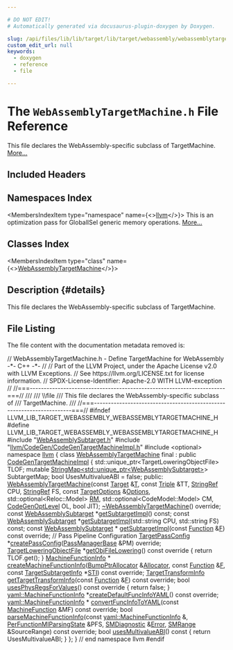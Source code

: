 ```yaml
---

# DO NOT EDIT!
# Automatically generated via docusaurus-plugin-doxygen by Doxygen.

slug: /api/files/lib/lib/target/lib/target/webassembly/webassemblytargetmachine-h
custom_edit_url: null
keywords:
  - doxygen
  - reference
  - file

---
```





# The `WebAssemblyTargetMachine.h` File Reference

<DoxygenPage pluginConfig={pluginConfig}>

This file declares the WebAssembly-specific subclass of TargetMachine. <a href="#details">More...</a>

## Included Headers

<IncludesList>
<IncludesListItem
  filePath="WebAssemblySubtarget.h"
  permalink="/docs/api/files/lib/lib/target/lib/target/webassembly/webassemblysubtarget-h"
  isLocal="true" />
<IncludesListItem
  filePath="llvm/CodeGen/CodeGenTargetMachineImpl.h"
  permalink="/docs/api/files/include/include/llvm/include/llvm/codegen/codegentargetmachineimpl-h"
  isLocal="true" />
<IncludesListItem
  filePath="optional"
  permalink=""
  isLocal="false" />
</IncludesList>

## Namespaces Index

<MembersIndex>

<MembersIndexItem
  type="namespace"
  name={<><a href="/docs/api/namespaces/llvm">llvm</a></>}>
This is an optimization pass for GlobalISel generic memory operations. <a href="/docs/api/namespaces/llvm/#details">More...</a>
</MembersIndexItem>

</MembersIndex>

## Classes Index

<MembersIndex>

<MembersIndexItem
  type="class"
  name={<><a href="/docs/api/classes/llvm/webassemblytargetmachine">WebAssemblyTargetMachine</a></>}>
</MembersIndexItem>

</MembersIndex>

## Description {#details}

This file declares the WebAssembly-specific subclass of TargetMachine.

## File Listing

The file content with the documentation metadata removed is:

<ProgramListing>

<Link id="l00001" /><CodeLine lineNumber="1"><Highlight kind="comment">// WebAssemblyTargetMachine.h - Define TargetMachine for WebAssembly -&#42;- C++ -&#42;-</Highlight><Highlight kind="normal"></Highlight></CodeLine>
<Link id="l00002" /><CodeLine lineNumber="2"><Highlight kind="normal"></Highlight><Highlight kind="comment">//</Highlight><Highlight kind="normal"></Highlight></CodeLine>
<Link id="l00003" /><CodeLine lineNumber="3"><Highlight kind="normal"></Highlight><Highlight kind="comment">// Part of the LLVM Project, under the Apache License v2.0 with LLVM Exceptions.</Highlight><Highlight kind="normal"></Highlight></CodeLine>
<Link id="l00004" /><CodeLine lineNumber="4"><Highlight kind="normal"></Highlight><Highlight kind="comment">// See https://llvm.org/LICENSE.txt for license information.</Highlight><Highlight kind="normal"></Highlight></CodeLine>
<Link id="l00005" /><CodeLine lineNumber="5"><Highlight kind="normal"></Highlight><Highlight kind="comment">// SPDX-License-Identifier: Apache-2.0 WITH LLVM-exception</Highlight><Highlight kind="normal"></Highlight></CodeLine>
<Link id="l00006" /><CodeLine lineNumber="6"><Highlight kind="normal"></Highlight><Highlight kind="comment">//</Highlight><Highlight kind="normal"></Highlight></CodeLine>
<Link id="l00007" /><CodeLine lineNumber="7"><Highlight kind="normal"></Highlight><Highlight kind="comment">//===----------------------------------------------------------------------===//</Highlight><Highlight kind="comment"></Highlight></CodeLine>
<Link id="l00008" /><CodeLine lineNumber="8"><Highlight kind="comment">///</Highlight></CodeLine>
<Link id="l00009" /><CodeLine lineNumber="9"><Highlight kind="comment">/// \\file</Highlight></CodeLine>
<Link id="l00010" /><CodeLine lineNumber="10"><Highlight kind="comment">/// This file declares the WebAssembly-specific subclass of</Highlight></CodeLine>
<Link id="l00011" /><CodeLine lineNumber="11"><Highlight kind="comment">/// TargetMachine.</Highlight></CodeLine>
<Link id="l00012" /><CodeLine lineNumber="12"><Highlight kind="comment">///</Highlight><Highlight kind="normal"></Highlight></CodeLine>
<Link id="l00013" /><CodeLine lineNumber="13"><Highlight kind="normal"></Highlight><Highlight kind="comment">//===----------------------------------------------------------------------===//</Highlight><Highlight kind="normal"></Highlight></CodeLine>
<Link id="l00014" /><CodeLine lineNumber="14"><Highlight kind="normal"></Highlight></CodeLine>
<Link id="l00015" /><CodeLine lineNumber="15"><Highlight kind="normal"></Highlight><Highlight kind="preprocessor">#ifndef LLVM&#95;LIB&#95;TARGET&#95;WEBASSEMBLY&#95;WEBASSEMBLYTARGETMACHINE&#95;H</Highlight><Highlight kind="normal"></Highlight></CodeLine>
<Link id="l00016" /><CodeLine lineNumber="16"><Highlight kind="normal"></Highlight><Highlight kind="preprocessor">#define LLVM&#95;LIB&#95;TARGET&#95;WEBASSEMBLY&#95;WEBASSEMBLYTARGETMACHINE&#95;H</Highlight><Highlight kind="normal"></Highlight></CodeLine>
<Link id="l00017" /><CodeLine lineNumber="17"><Highlight kind="normal"></Highlight></CodeLine>
<Link id="l00018" /><CodeLine lineNumber="18"><Highlight kind="normal"></Highlight><Highlight kind="preprocessor">#include &quot;<a href="/docs/api/files/lib/lib/target/lib/target/webassembly/webassemblysubtarget-h">WebAssemblySubtarget.h</a>&quot;</Highlight><Highlight kind="normal"></Highlight></CodeLine>
<Link id="l00019" /><CodeLine lineNumber="19"><Highlight kind="normal"></Highlight><Highlight kind="preprocessor">#include &quot;<a href="/docs/api/files/include/include/llvm/include/llvm/codegen/codegentargetmachineimpl-h">llvm/CodeGen/CodeGenTargetMachineImpl.h</a>&quot;</Highlight><Highlight kind="normal"></Highlight></CodeLine>
<Link id="l00020" /><CodeLine lineNumber="20"><Highlight kind="normal"></Highlight><Highlight kind="preprocessor">#include &lt;optional&gt;</Highlight><Highlight kind="normal"></Highlight></CodeLine>
<Link id="l00021" /><CodeLine lineNumber="21"><Highlight kind="normal"></Highlight></CodeLine>
<Link id="l00022" /><CodeLine lineNumber="22"><Highlight kind="normal"></Highlight><Highlight kind="keyword">namespace </Highlight><Highlight kind="normal"><a href="/docs/api/namespaces/llvm">llvm</a> &#123;</Highlight></CodeLine>
<Link id="l00023" /><CodeLine lineNumber="23"><Highlight kind="normal"></Highlight></CodeLine>
<Link id="l00024" /><CodeLine lineNumber="24" lineLink="/docs/api/classes/llvm/webassemblytargetmachine"><Highlight kind="normal"></Highlight><Highlight kind="keyword">class </Highlight><Highlight kind="normal"><a href="/docs/api/classes/llvm/webassemblytargetmachine/#a39f4b4edb8abb1954310e3b6915afc81">WebAssemblyTargetMachine</a> final : </Highlight><Highlight kind="keyword">public</Highlight><Highlight kind="normal"> <a href="/docs/api/classes/llvm/codegentargetmachineimpl/#a4480a9aa1ec7c3115acc998e187f5ab3">CodeGenTargetMachineImpl</a> &#123;</Highlight></CodeLine>
<Link id="l00025" /><CodeLine lineNumber="25"><Highlight kind="normal">  std::unique&#95;ptr&lt;TargetLoweringObjectFile&gt; TLOF;</Highlight></CodeLine>
<Link id="l00026" /><CodeLine lineNumber="26"><Highlight kind="normal">  </Highlight><Highlight kind="keyword">mutable</Highlight><Highlight kind="normal"> <a href="/docs/api/classes/llvm/stringmap">StringMap&lt;std::unique&#95;ptr&lt;WebAssemblySubtarget&gt;</a>&gt; SubtargetMap;</Highlight></CodeLine>
<Link id="l00027" /><CodeLine lineNumber="27"><Highlight kind="normal">  </Highlight><Highlight kind="keywordtype">bool</Highlight><Highlight kind="normal"> UsesMultivalueABI = </Highlight><Highlight kind="keyword">false</Highlight><Highlight kind="normal">;</Highlight></CodeLine>
<Link id="l00028" /><CodeLine lineNumber="28"><Highlight kind="normal"></Highlight></CodeLine>
<Link id="l00029" /><CodeLine lineNumber="29"><Highlight kind="normal"></Highlight><Highlight kind="keyword">public</Highlight><Highlight kind="normal">:</Highlight></CodeLine>
<Link id="l00030" /><CodeLine lineNumber="30"><Highlight kind="normal">  <a href="/docs/api/classes/llvm/webassemblytargetmachine/#a39f4b4edb8abb1954310e3b6915afc81">WebAssemblyTargetMachine</a>(</Highlight><Highlight kind="keyword">const</Highlight><Highlight kind="normal"> <a href="/docs/api/classes/llvm/target">Target</a> &amp;<a href="/docs/api/files/lib/lib/target/lib/target/mips/mips16isellowering-cpp/#a0acb682b8260ab1c60b918599864e2e5">T</a>, </Highlight><Highlight kind="keyword">const</Highlight><Highlight kind="normal"> <a href="/docs/api/classes/llvm/triple">Triple</a> &amp;TT, <a href="/docs/api/classes/llvm/stringref">StringRef</a> CPU,</Highlight></CodeLine>
<Link id="l00031" /><CodeLine lineNumber="31"><Highlight kind="normal">                           <a href="/docs/api/classes/llvm/stringref">StringRef</a> FS, </Highlight><Highlight kind="keyword">const</Highlight><Highlight kind="normal"> <a href="/docs/api/classes/llvm/targetoptions">TargetOptions</a> &amp;<a href="/docs/api/classes/llvm/targetmachine/#ab1fb67187fc37e569cc5171cbebba873">Options</a>,</Highlight></CodeLine>
<Link id="l00032" /><CodeLine lineNumber="32"><Highlight kind="normal">                           std::optional&lt;Reloc::Model&gt; <a href="/docs/api/classes/llvm/targetmachine/#a588867fa922c392886b07e0ad42038b4">RM</a>,</Highlight></CodeLine>
<Link id="l00033" /><CodeLine lineNumber="33"><Highlight kind="normal">                           std::optional&lt;CodeModel::Model&gt; CM,</Highlight></CodeLine>
<Link id="l00034" /><CodeLine lineNumber="34"><Highlight kind="normal">                           <a href="/docs/api/namespaces/llvm/#a8ec1bf8d7b792ca9fac56f8514db18d2">CodeGenOptLevel</a> OL, </Highlight><Highlight kind="keywordtype">bool</Highlight><Highlight kind="normal"> JIT);</Highlight></CodeLine>
<Link id="l00035" /><CodeLine lineNumber="35"><Highlight kind="normal"></Highlight></CodeLine>
<Link id="l00036" /><CodeLine lineNumber="36" lineLink="/docs/api/classes/llvm/webassemblytargetmachine/#a93070052836fb225c17940ec8b370417"><Highlight kind="normal">  <a href="/docs/api/classes/llvm/webassemblytargetmachine/#a93070052836fb225c17940ec8b370417">~WebAssemblyTargetMachine</a>() </Highlight><Highlight kind="keyword">override</Highlight><Highlight kind="normal">;</Highlight></CodeLine>
<Link id="l00037" /><CodeLine lineNumber="37"><Highlight kind="normal"></Highlight></CodeLine>
<Link id="l00038" /><CodeLine lineNumber="38"><Highlight kind="normal">  </Highlight><Highlight kind="keyword">const</Highlight><Highlight kind="normal"> <a href="/docs/api/classes/llvm/webassemblysubtarget">WebAssemblySubtarget</a> &#42;<a href="/docs/api/classes/llvm/webassemblytargetmachine/#a719713d67ba4d30b964d4a4f3228e157">getSubtargetImpl</a>() </Highlight><Highlight kind="keyword">const</Highlight><Highlight kind="normal">;</Highlight></CodeLine>
<Link id="l00039" /><CodeLine lineNumber="39"><Highlight kind="normal">  </Highlight><Highlight kind="keyword">const</Highlight><Highlight kind="normal"> <a href="/docs/api/classes/llvm/webassemblysubtarget">WebAssemblySubtarget</a> &#42;<a href="/docs/api/classes/llvm/webassemblytargetmachine/#a719713d67ba4d30b964d4a4f3228e157">getSubtargetImpl</a>(std::string CPU,</Highlight></CodeLine>
<Link id="l00040" /><CodeLine lineNumber="40"><Highlight kind="normal">                                               std::string FS) </Highlight><Highlight kind="keyword">const</Highlight><Highlight kind="normal">;</Highlight></CodeLine>
<Link id="l00041" /><CodeLine lineNumber="41"><Highlight kind="normal">  </Highlight><Highlight kind="keyword">const</Highlight><Highlight kind="normal"> <a href="/docs/api/classes/llvm/webassemblysubtarget">WebAssemblySubtarget</a> &#42;</Highlight></CodeLine>
<Link id="l00042" /><CodeLine lineNumber="42"><Highlight kind="normal">  <a href="/docs/api/classes/llvm/webassemblytargetmachine/#a719713d67ba4d30b964d4a4f3228e157">getSubtargetImpl</a>(</Highlight><Highlight kind="keyword">const</Highlight><Highlight kind="normal"> <a href="/docs/api/classes/llvm/function">Function</a> &amp;<a href="/docs/api/files/lib/lib/support/md5-cpp/#a96d73bbd7af15cb1fc38c3f4a3bd82e9">F</a>) </Highlight><Highlight kind="keyword">const override</Highlight><Highlight kind="normal">;</Highlight></CodeLine>
<Link id="l00043" /><CodeLine lineNumber="43"><Highlight kind="normal"></Highlight></CodeLine>
<Link id="l00044" /><CodeLine lineNumber="44"><Highlight kind="normal">  </Highlight><Highlight kind="comment">// Pass Pipeline Configuration</Highlight><Highlight kind="normal"></Highlight></CodeLine>
<Link id="l00045" /><CodeLine lineNumber="45"><Highlight kind="normal">  <a href="/docs/api/classes/llvm/targetpassconfig">TargetPassConfig</a> &#42;<a href="/docs/api/classes/llvm/webassemblytargetmachine/#a4740e3f15f0d96477caddde4b1b199ae">createPassConfig</a>(<a href="/docs/api/classes/llvm/legacy/passmanagerbase">PassManagerBase</a> &amp;PM) </Highlight><Highlight kind="keyword">override</Highlight><Highlight kind="normal">;</Highlight></CodeLine>
<Link id="l00046" /><CodeLine lineNumber="46"><Highlight kind="normal"></Highlight></CodeLine>
<Link id="l00047" /><CodeLine lineNumber="47" lineLink="/docs/api/classes/llvm/webassemblytargetmachine/#a642097b192708731c3e907ac59c1a874"><Highlight kind="normal">  <a href="/docs/api/classes/llvm/targetloweringobjectfile">TargetLoweringObjectFile</a> &#42;<a href="/docs/api/classes/llvm/webassemblytargetmachine/#a642097b192708731c3e907ac59c1a874">getObjFileLowering</a>()</Highlight><Highlight kind="keyword"> const override </Highlight><Highlight kind="normal">&#123;</Highlight></CodeLine>
<Link id="l00048" /><CodeLine lineNumber="48"><Highlight kind="normal">    </Highlight><Highlight kind="keywordflow">return</Highlight><Highlight kind="normal"> TLOF.get();</Highlight></CodeLine>
<Link id="l00049" /><CodeLine lineNumber="49"><Highlight kind="normal">  &#125;</Highlight></CodeLine>
<Link id="l00050" /><CodeLine lineNumber="50"><Highlight kind="normal"></Highlight></CodeLine>
<Link id="l00051" /><CodeLine lineNumber="51"><Highlight kind="normal">  <a href="/docs/api/structs/llvm/machinefunctioninfo">MachineFunctionInfo</a> &#42;</Highlight></CodeLine>
<Link id="l00052" /><CodeLine lineNumber="52"><Highlight kind="normal">  <a href="/docs/api/classes/llvm/webassemblytargetmachine/#a82e19c7266681b3283fe1ce9ec23e180">createMachineFunctionInfo</a>(<a href="/docs/api/namespaces/llvm/#a8e612822d4ba7bb36c9c79582a567108">BumpPtrAllocator</a> &amp;<a href="/docs/api/files/lib/lib/codegen/regallocbasic-cpp/#ad5d00e1d77644d95847b9bf8da12b759">Allocator</a>, </Highlight><Highlight kind="keyword">const</Highlight><Highlight kind="normal"> <a href="/docs/api/classes/llvm/function">Function</a> &amp;<a href="/docs/api/files/lib/lib/support/md5-cpp/#a96d73bbd7af15cb1fc38c3f4a3bd82e9">F</a>,</Highlight></CodeLine>
<Link id="l00053" /><CodeLine lineNumber="53"><Highlight kind="normal">                            </Highlight><Highlight kind="keyword">const</Highlight><Highlight kind="normal"> <a href="/docs/api/classes/llvm/targetsubtargetinfo">TargetSubtargetInfo</a> &#42;<a href="/docs/api/classes/llvm/targetmachine/#aaebd1c0e5f028848cc0e548bf015aaf1">STI</a>) </Highlight><Highlight kind="keyword">const override</Highlight><Highlight kind="normal">;</Highlight></CodeLine>
<Link id="l00054" /><CodeLine lineNumber="54"><Highlight kind="normal"></Highlight></CodeLine>
<Link id="l00055" /><CodeLine lineNumber="55"><Highlight kind="normal">  <a href="/docs/api/classes/llvm/targettransforminfo">TargetTransformInfo</a> <a href="/docs/api/classes/llvm/webassemblytargetmachine/#a9bf333c6c83111588f567e7f191dc984">getTargetTransformInfo</a>(</Highlight><Highlight kind="keyword">const</Highlight><Highlight kind="normal"> <a href="/docs/api/classes/llvm/function">Function</a> &amp;<a href="/docs/api/files/lib/lib/support/md5-cpp/#a96d73bbd7af15cb1fc38c3f4a3bd82e9">F</a>) </Highlight><Highlight kind="keyword">const override</Highlight><Highlight kind="normal">;</Highlight></CodeLine>
<Link id="l00056" /><CodeLine lineNumber="56"><Highlight kind="normal"></Highlight></CodeLine>
<Link id="l00057" /><CodeLine lineNumber="57" lineLink="/docs/api/classes/llvm/webassemblytargetmachine/#a701dee57c09638d9b213b905d2269d4d"><Highlight kind="normal">  </Highlight><Highlight kind="keywordtype">bool</Highlight><Highlight kind="normal"> <a href="/docs/api/classes/llvm/webassemblytargetmachine/#a701dee57c09638d9b213b905d2269d4d">usesPhysRegsForValues</a>()</Highlight><Highlight kind="keyword"> const override </Highlight><Highlight kind="normal">&#123; </Highlight><Highlight kind="keywordflow">return</Highlight><Highlight kind="normal"> </Highlight><Highlight kind="keyword">false</Highlight><Highlight kind="normal">; &#125;</Highlight></CodeLine>
<Link id="l00058" /><CodeLine lineNumber="58"><Highlight kind="normal"></Highlight></CodeLine>
<Link id="l00059" /><CodeLine lineNumber="59"><Highlight kind="normal">  <a href="/docs/api/structs/llvm/yaml/machinefunctioninfo">yaml::MachineFunctionInfo</a> &#42;<a href="/docs/api/classes/llvm/webassemblytargetmachine/#a0195626aaa892d3e13e560237694ab6e">createDefaultFuncInfoYAML</a>() </Highlight><Highlight kind="keyword">const override</Highlight><Highlight kind="normal">;</Highlight></CodeLine>
<Link id="l00060" /><CodeLine lineNumber="60"><Highlight kind="normal">  <a href="/docs/api/structs/llvm/yaml/machinefunctioninfo">yaml::MachineFunctionInfo</a> &#42;</Highlight></CodeLine>
<Link id="l00061" /><CodeLine lineNumber="61"><Highlight kind="normal">  <a href="/docs/api/classes/llvm/webassemblytargetmachine/#aad505019362a8cf081bda4ca50f0092d">convertFuncInfoToYAML</a>(</Highlight><Highlight kind="keyword">const</Highlight><Highlight kind="normal"> <a href="/docs/api/classes/llvm/machinefunction">MachineFunction</a> &amp;MF) </Highlight><Highlight kind="keyword">const override</Highlight><Highlight kind="normal">;</Highlight></CodeLine>
<Link id="l00062" /><CodeLine lineNumber="62"><Highlight kind="normal">  </Highlight><Highlight kind="keywordtype">bool</Highlight><Highlight kind="normal"> <a href="/docs/api/classes/llvm/webassemblytargetmachine/#a1f105b1ab02dcb52f17181b399c004f2">parseMachineFunctionInfo</a>(</Highlight><Highlight kind="keyword">const</Highlight><Highlight kind="normal"> <a href="/docs/api/structs/llvm/yaml/machinefunctioninfo">yaml::MachineFunctionInfo</a> &amp;,</Highlight></CodeLine>
<Link id="l00063" /><CodeLine lineNumber="63"><Highlight kind="normal">                                <a href="/docs/api/structs/llvm/perfunctionmiparsingstate">PerFunctionMIParsingState</a> &amp;PFS,</Highlight></CodeLine>
<Link id="l00064" /><CodeLine lineNumber="64"><Highlight kind="normal">                                <a href="/docs/api/classes/llvm/smdiagnostic">SMDiagnostic</a> &amp;<a href="/docs/api/classes/llvm/error">Error</a>,</Highlight></CodeLine>
<Link id="l00065" /><CodeLine lineNumber="65"><Highlight kind="normal">                                <a href="/docs/api/classes/llvm/smrange">SMRange</a> &amp;SourceRange) </Highlight><Highlight kind="keyword">const override</Highlight><Highlight kind="normal">;</Highlight></CodeLine>
<Link id="l00066" /><CodeLine lineNumber="66"><Highlight kind="normal"></Highlight></CodeLine>
<Link id="l00067" /><CodeLine lineNumber="67" lineLink="/docs/api/classes/llvm/webassemblytargetmachine/#ad253efc6f21958ec5f33165bae10be24"><Highlight kind="normal">  </Highlight><Highlight kind="keywordtype">bool</Highlight><Highlight kind="normal"> <a href="/docs/api/classes/llvm/webassemblytargetmachine/#ad253efc6f21958ec5f33165bae10be24">usesMultivalueABI</a>()</Highlight><Highlight kind="keyword"> const </Highlight><Highlight kind="normal">&#123; </Highlight><Highlight kind="keywordflow">return</Highlight><Highlight kind="normal"> UsesMultivalueABI; &#125;</Highlight></CodeLine>
<Link id="l00068" /><CodeLine lineNumber="68"><Highlight kind="normal">&#125;;</Highlight></CodeLine>
<Link id="l00069" /><CodeLine lineNumber="69"><Highlight kind="normal"></Highlight></CodeLine>
<Link id="l00070" /><CodeLine lineNumber="70"><Highlight kind="normal">&#125; </Highlight><Highlight kind="comment">// end namespace llvm</Highlight><Highlight kind="normal"></Highlight></CodeLine>
<Link id="l00071" /><CodeLine lineNumber="71"><Highlight kind="normal"></Highlight></CodeLine>
<Link id="l00072" /><CodeLine lineNumber="72"><Highlight kind="normal"></Highlight><Highlight kind="preprocessor">#endif</Highlight></CodeLine>

</ProgramListing>


</DoxygenPage>
